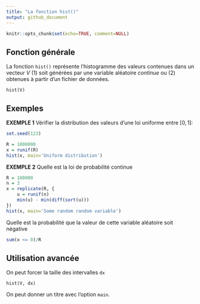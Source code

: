 ```yaml
---
title: "La fonction hist()"
output: github_document
---
```


```r
knitr::opts_chunk$set(echo=TRUE, comment=NULL)
```

## Fonction générale

La fonction `hist()` représente l'histogramme des valeurs contenues dans un vecteur $V$ (1) soit générées par une variable aléatoire *continue* ou (2) obtenues à partir d'un fichier de données.

    hist(V)

## Exemples

**EXEMPLE 1** Vérifier la distribution des valeurs d'une loi uniforme entre $[0, 1]$:

```r
set.seed(123)
```

```r
R = 1000000
x = runif(R)
hist(x, main='Uniform distribution')
```

**EXEMPLE 2** Quelle est la loi de probabilité continue

```r
R = 100000
n = 3
x = replicate(R, {
    u = runif(n)
    min(u) - min(diff(sort(u)))
})
hist(x, main='Some random random variable')
```

Quelle est la probabilité que la valeur de cette variable aléatoire soit négative

```r
sum(x <= 0)/R
```

## Utilisation avancée

On peut forcer la taille des intervalles `dx`

    hist(V, dx)

On peut donner un titre avec l'option `main`.
